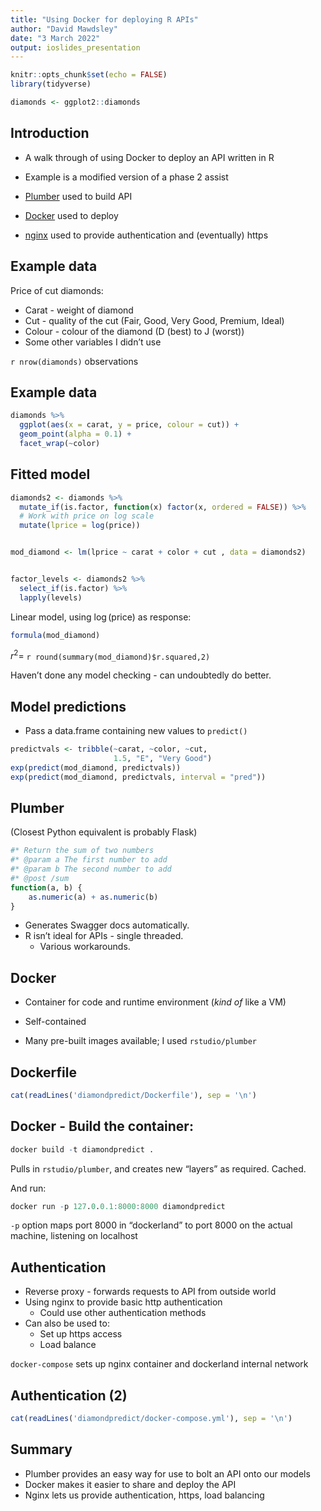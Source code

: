 ```yaml
---
title: "Using Docker for deploying R APIs"
author: "David Mawdsley"
date: "3 March 2022"
output: ioslides_presentation
---
```


```r
knitr::opts_chunk$set(echo = FALSE)
library(tidyverse)

diamonds <- ggplot2::diamonds
```

## Introduction

* A walk through of using Docker to deploy an API written in R
* Example is a modified version of a phase 2 assist

* [Plumber](https://www.rplumber.io/) used to build API
* [Docker](https://www.docker.com/) used to deploy
* [nginx](https://www.nginx.com/) used to provide authentication and (eventually) https 


## Example data

Price of cut diamonds:

* Carat - weight of diamond
* Cut - quality of the cut (Fair, Good, Very Good, Premium, Ideal)
* Colour - colour of the diamond (D (best) to J (worst))
* Some other variables I didn't use


`r nrow(diamonds)` observations

## Example data

```r
diamonds %>% 
  ggplot(aes(x = carat, y = price, colour = cut)) +
  geom_point(alpha = 0.1) +
  facet_wrap(~color)
```

## Fitted model

```r

diamonds2 <- diamonds %>%
  mutate_if(is.factor, function(x) factor(x, ordered = FALSE)) %>%
  # Work with price on log scale
  mutate(lprice = log(price))


mod_diamond <- lm(lprice ~ carat + color + cut , data = diamonds2)


factor_levels <- diamonds2 %>%
  select_if(is.factor) %>%
  lapply(levels)
```

Linear model, using $\log(\mbox{price})$ as response:

```r
formula(mod_diamond)
```

$r^2=$ `r round(summary(mod_diamond)$r.squared,2)`


Haven't done any model checking - can undoubtedly do better.

## Model predictions

* Pass a data.frame containing new values to `predict()`

```r
predictvals <- tribble(~carat, ~color, ~cut,
                       1.5, "E", "Very Good") 
exp(predict(mod_diamond, predictvals))
exp(predict(mod_diamond, predictvals, interval = "pred"))

```

## Plumber


(Closest Python equivalent is probably Flask)

```r

#* Return the sum of two numbers
#* @param a The first number to add
#* @param b The second number to add
#* @post /sum
function(a, b) {
    as.numeric(a) + as.numeric(b)
}

```

* Generates Swagger docs automatically.
* R isn't ideal for APIs - single threaded.  
  * Various workarounds.


## Docker

* Container for code and runtime environment (_kind of_ like a VM)
* Self-contained

* Many pre-built images available; I used `rstudio/plumber`

## Dockerfile

```r
cat(readLines('diamondpredict/Dockerfile'), sep = '\n')
```

## Docker - Build the container:

```r
docker build -t diamondpredict .
```

Pulls in `rstudio/plumber`, and creates new "layers" as required. Cached.

And run:

```r
docker run -p 127.0.0.1:8000:8000 diamondpredict 
```

`-p` option maps port 8000 in "dockerland" to port 8000 on the actual machine, listening on localhost





## Authentication

* Reverse proxy - forwards requests to API from outside world
* Using nginx to provide basic http authentication
  * Could use other authentication methods
* Can also be used to:
  * Set up https access
  * Load balance

`docker-compose` sets up nginx container and dockerland internal network


## Authentication (2)

```r
cat(readLines('diamondpredict/docker-compose.yml'), sep = '\n')
```


## Summary

* Plumber provides an easy way for use to bolt an API onto our models
* Docker makes it easier to share and deploy the API
* Nginx lets us provide authentication, https, load balancing

